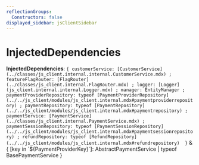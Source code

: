 ```yaml
---
reflectionGroups:
  Constructors: false
displayed_sidebar: jsClientSidebar
---
```



# InjectedDependencies

 **InjectedDependencies**: ``{ customerService: [CustomerService](../classes/js_client.internal.internal.CustomerService.mdx) ; featureFlagRouter: [FlagRouter](../classes/js_client.internal.FlagRouter.mdx) ; logger: [Logger](js_client.internal.internal.Logger.mdx) ; manager: EntityManager ; paymentProviderRepository: typeof [PaymentProviderRepository](../../js_client/modules/js_client.internal.mdx#paymentproviderrepository) ; paymentRepository: typeof [PaymentRepository](../../js_client/modules/js_client.internal.mdx#paymentrepository) ; paymentService: [PaymentService](../classes/js_client.internal.PaymentService.mdx) ; paymentSessionRepository: typeof [PaymentSessionRepository](../../js_client/modules/js_client.internal.mdx#paymentsessionrepository) ; refundRepository: typeof [RefundRepository](../../js_client/modules/js_client.internal.mdx#refundrepository)  }`` & &#123; [key in \`$&#123;PaymentProviderKey&#125;\`]: AbstractPaymentService \| typeof BasePaymentService &#125;
